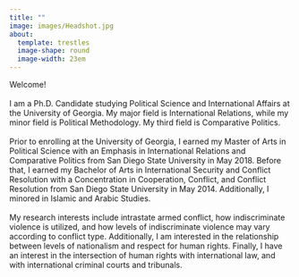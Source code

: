```yaml
---
title: ""
image: images/Headshot.jpg
about:
  template: trestles
  image-shape: round
  image-width: 23em
---
```


Welcome!
<br>
<br>
I am a Ph.D. Candidate studying Political Science and International Affairs at the University of Georgia. My major field is International Relations, while my minor field is Political Methodology. My third field is Comparative Politics.
<br>
<br>
Prior to enrolling at the University of Georgia, I earned my Master of Arts in Political Science with an Emphasis in International Relations and Comparative Politics from San Diego State University in May 2018. Before that, I earned my Bachelor of Arts in International Security and Conflict Resolution with a Concentration in Cooperation, Conflict, and Conflict Resolution from San Diego State University in May 2014. Additionally, I minored in Islamic and Arabic Studies.
<br>
<br>
My research interests include intrastate armed conflict, how indiscriminate violence is utilized, and how levels of indiscriminate violence may vary according to conflict type. Additionally, I am interested in the relationship between levels of nationalism and respect for human rights. Finally, I have an interest in the intersection of human rights with international law, and with international criminal courts and tribunals. 